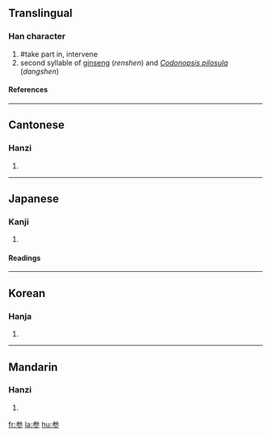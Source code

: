 {{see|參}}

==Translingual==
===Han character===
{{Han char|rn=28|rad=厶|as=06|sn=8|four=|canj=戈大竹竹竹 (IKHHH)}}
# #take part in, intervene
# second syllable of [[ginseng]] (''renshen'') and ''[[Codonopsis pilosula]]'' (''dangshen'')
====References====
{{Han ref|kx=0164.211|dkj=03090|hdz=10386.150|uh=53C2|ud=21442}}
----
==Cantonese==
===Hanzi===
{{yue-hanzi|jyut=|y=chaam1}}
# {{defn|Cantonese}}
----
==Japanese==
===Kanji===
{{ja-kanji|grade=4|rs=厶06}}
# {{defn|Japanese}} 
====Readings====
{{ja-readings|on=[[さん]] (san), [[しん]] (shin)|kun=[[まいる]] (mairu), [[まじわる]] (majiwaru), [[みつ]] (mitsu)}}
----
==Korean==
===Hanja===
{{ko-hanja|hangeul=[[삼]], [[참]]|rv=sam, cham|mr=sam, ch'am}}
# {{defn|Korean}}
----
==Mandarin==
===Hanzi===
{{cmn-hanzi|tra=參|pin=[[cān]] (can1); [[shēn]] (shen1)|wg=ts'an<sup>1</sup>}}
# {{defn|Mandarin}}

[[fr:参]]
[[la:参]]
[[hu:参]]
